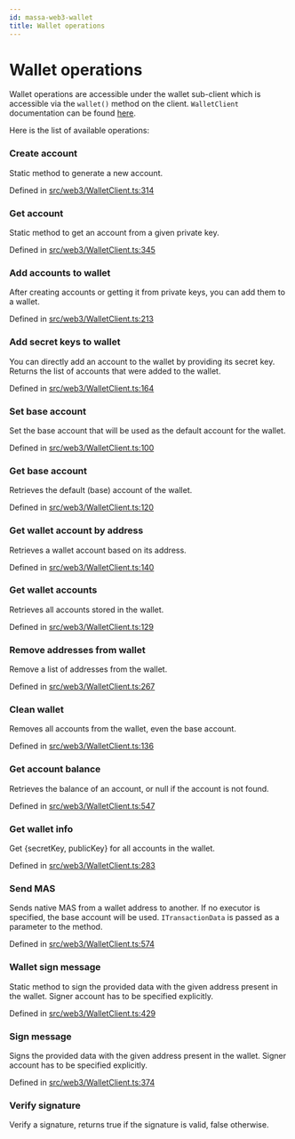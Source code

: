 ```yaml
---
id: massa-web3-wallet
title: Wallet operations
---
```



# Wallet operations

Wallet operations are accessible under the wallet sub-client which is accessible via the `wallet()` method on the client.
`WalletClient` documentation can be found [here](https://web3.docs.massa.net/classes/WalletClient.html).

Here is the list of available operations:

### Create account

Static method to generate a new account.

<WalletGenerateNewAccountBlock />

Defined in [src/web3/WalletClient.ts:314](https://github.com/massalabs/massa-web3/blob/41f5634/src/web3/WalletClient.ts#L314)

### Get account

Static method to get an account from a given private key.

<GetAccountFromSecretKeyBlock />

Defined in [src/web3/WalletClient.ts:345](https://github.com/massalabs/massa-web3/blob/41f5634/src/web3/WalletClient.ts#L345)

### Add accounts to wallet

After creating accounts or getting it from private keys, you can add them to a wallet.

<AddAccountsToWalletBlock />

Defined in [src/web3/WalletClient.ts:213](https://github.com/massalabs/massa-web3/blob/41f5634/src/web3/WalletClient.ts#L213)

### Add secret keys to wallet

You can directly add an account to the wallet by providing its secret key.
Returns the list of accounts that were added to the wallet.

<AddSecretKeysToWalletBlock />

Defined in [src/web3/WalletClient.ts:164](https://github.com/massalabs/massa-web3/blob/41f5634/src/web3/WalletClient.ts#L164)

### Set base account

Set the base account that will be used as the default account for the wallet.

<SetBaseAccountBlock />

Defined in [src/web3/WalletClient.ts:100](https://github.com/massalabs/massa-web3/blob/41f5634/src/web3/WalletClient.ts#L100)

### Get base account

Retrieves the default (base) account of the wallet.

<GetBaseAccountBlock />

Defined in [src/web3/WalletClient.ts:120](https://github.com/massalabs/massa-web3/blob/41f5634/src/web3/WalletClient.ts#L120)

### Get wallet account by address

Retrieves a wallet account based on its address.

<GetWalletAccountsByAddress />

Defined in [src/web3/WalletClient.ts:140](https://github.com/massalabs/massa-web3/blob/41f5634/src/web3/WalletClient.ts#L140)

### Get wallet accounts

Retrieves all accounts stored in the wallet.

<GetWalletAccountsBlock />

Defined in [src/web3/WalletClient.ts:129](https://github.com/massalabs/massa-web3/blob/41f5634/src/web3/WalletClient.ts#L129)

### Remove addresses from wallet

Remove a list of addresses from the wallet.

<RemoveAddressesFromWalletBlock />

Defined in [src/web3/WalletClient.ts:267](https://github.com/massalabs/massa-web3/blob/41f5634/src/web3/WalletClient.ts#L267)

### Clean wallet

Removes all accounts from the wallet, even the base account.

<CleanWalletBlock />

Defined in [src/web3/WalletClient.ts:136](https://github.com/massalabs/massa-web3/blob/41f5634/src/web3/WalletClient.ts#L136)

### Get account balance

Retrieves the balance of an account, or null if the account is not found.

<GetAccountBalanceBlock />

Defined in [src/web3/WalletClient.ts:547](https://github.com/massalabs/massa-web3/blob/41f5634/src/web3/WalletClient.ts#L547)

### Get wallet info

Get {secretKey, publicKey} for all accounts in the wallet.

<WalletInfoBlock/>

Defined in [src/web3/WalletClient.ts:283](https://github.com/massalabs/massa-web3/blob/41f5634/src/web3/WalletClient.ts#L283)

### Send MAS

Sends native MAS from a wallet address to another. If no executor is specified, the base account will be used.
`ITransactionData` is passed as a parameter to the method.

<SendTransactionBlock />

Defined in [src/web3/WalletClient.ts:574](https://github.com/massalabs/massa-web3/blob/41f5634/src/web3/WalletClient.ts#L574)

### Wallet sign message

Static method to sign the provided data with the given address present in the wallet. Signer account has to be specified explicitly.

<WalletSignMessageBlock />

Defined in [src/web3/WalletClient.ts:429](https://github.com/massalabs/massa-web3/blob/41f5634/src/web3/WalletClient.ts#L429)

### Sign message

Signs the provided data with the given address present in the wallet. Signer account has to be specified explicitly.

<SignMessageBlock />

Defined in [src/web3/WalletClient.ts:374](https://github.com/massalabs/massa-web3/blob/41f5634/src/web3/WalletClient.ts#L374)

### Verify signature

Verify a signature, returns true if the signature is valid, false otherwise.

<VerifySignatureBlock />
